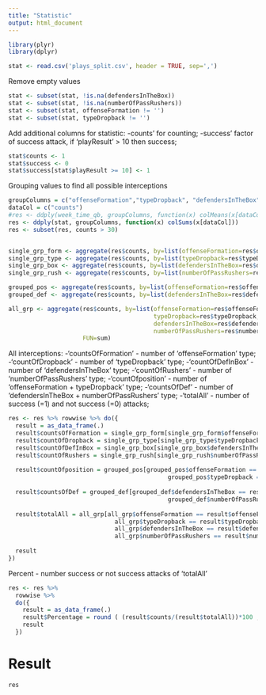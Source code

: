 ---
title: "Statistic"
output: html_document
---

```{r , include=FALSE}
library(plyr)
library(dplyr)
```

```{r load data}
stat <- read.csv('plays_split.csv', header = TRUE, sep=',')
```

Remove empty values
```{r clear}
stat <- subset(stat, !is.na(defendersInTheBox))
stat <- subset(stat, !is.na(numberOfPassRushers))
stat <- subset(stat, offenseFormation != '')
stat <- subset(stat, typeDropback != '')
```

Add additional columns for statistic:
-counts'  for counting;
-success'  factor of success attack, if 'playResult' > 10 then success;
```{r}
stat$counts <- 1
stat$success <- 0
stat$success[stat$playResult >= 10] <- 1
```

Grouping values to find all possible interceptions
```{r group}
groupColumns = c("offenseFormation","typeDropback", "defendersInTheBox", "numberOfPassRushers", "success")
dataCol = c("counts")
#res <- ddply(week_time_qb, groupColumns, function(x) colMeans(x[dataColumns]) )
res <- ddply(stat, groupColumns, function(x) colSums(x[dataCol]))
res <- subset(res, counts > 30)


single_grp_form <- aggregate(res$counts, by=list(offenseFormation=res$offenseFormation), FUN=sum)
single_grp_type <- aggregate(res$counts, by=list(typeDropback=res$typeDropback), FUN=sum)
single_grp_box <- aggregate(res$counts, by=list(defendersInTheBox=res$defendersInTheBox), FUN=sum)
single_grp_rush <- aggregate(res$counts, by=list(numberOfPassRushers=res$numberOfPassRushers), FUN=sum)

grouped_pos <- aggregate(res$counts, by=list(offenseFormation=res$offenseFormation, typeDropback=res$typeDropback), FUN=sum)
grouped_def <- aggregate(res$counts, by=list(defendersInTheBox=res$defendersInTheBox, numberOfPassRushers=res$numberOfPassRushers), FUN=sum)

all_grp <- aggregate(res$counts, by=list(offenseFormation=res$offenseFormation, 
                                         typeDropback=res$typeDropback, 
                                         defendersInTheBox=res$defendersInTheBox, 
                                         numberOfPassRushers=res$numberOfPassRushers), 
                     FUN=sum)
```


All interceptions:
-'countsOfFormation' - number of 'offenseFormation' type;
-'countOfDropback' - number of 'typeDropback' type;
-'countOfDefInBox' - number of 'defendersInTheBox' type;
-'countOfRushers' - number of 'numberOfPassRushers' type;
-'countOfposition' - number of 'offenseFormation + typeDropback' type;
-'countsOfDef' - number of 'defendersInTheBox + numberOfPassRushers' type;
-'totalAll' - number of success (=1) and not success (=0) attacks;

```{r interceptions}
res <- res %>% rowwise %>% do({
  result = as_data_frame(.)
  result$countsOfFormation = single_grp_form[single_grp_form$offenseFormation == result$offenseFormation, 2]
  result$countOfDropback = single_grp_type[single_grp_type$typeDropback == result$typeDropback, 2]
  result$countOfDefInBox = single_grp_box[single_grp_box$defendersInTheBox == result$defendersInTheBox,2]
  result$countOfRushers = single_grp_rush[single_grp_rush$numberOfPassRushers == result$numberOfPassRushers,2]
  
  result$countOfposition = grouped_pos[grouped_pos$offenseFormation == result$offenseFormation & 
                                             grouped_pos$typeDropback == result$typeDropback, 3]
  
  result$countsOfDef = grouped_def[grouped_def$defendersInTheBox == result$defendersInTheBox & 
                                             grouped_def$numberOfPassRushers == result$numberOfPassRushers, 3]
  
  result$totalAll = all_grp[all_grp$offenseFormation == result$offenseFormation & 
                              all_grp$typeDropback == result$typeDropback &
                              all_grp$defendersInTheBox == result$defendersInTheBox & 
                              all_grp$numberOfPassRushers == result$numberOfPassRushers, 5]
  
  result
})
```

Percent - number success or not success attacks of 'totalAll'
```{r}
res <- res %>%
  rowwise %>%
  do({
    result = as_data_frame(.)
    result$Percentage = round ( (result$counts/(result$totalAll))*100 , 2)
    result
  })
```

# Result

```{r result}
res
```
